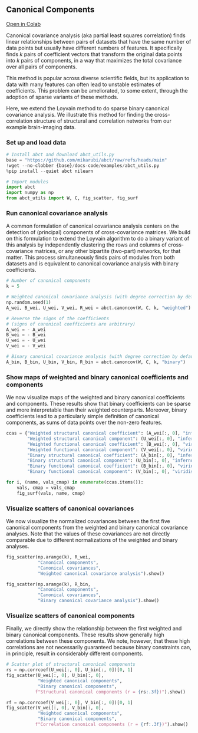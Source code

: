 ## Canonical Components

[Open in Colab](https://colab.research.google.com/github/mikarubi/abct/blob/main/docs-code/examples/3_canoncov.ipynb){.btn .btn-dark .btn-sm}

Canonical covariance analysis (aka partial least squares correlation) finds linear relationships between pairs of datasets that have the same number of data points but usually have different numbers of features. It specifically finds _k_ pairs of coefficient vectors that transform the original data points into _k_ pairs of components, in a way that maximizes the total covariance over all pairs of components.

This method is popular across diverse scientific fields, but its application to data with many features can often lead to unstable estimates of coefficients. This problem can be ameliorated, to some extent, through the adoption of sparse variants of these methods.

Here, we extend the Loyvain method to do sparse binary canonical covariance analysis. We illustrate this method for finding the cross-correlation structure of structural and correlation networks from our example brain-imaging data.

### Set up and load data

```python

# Install abct and download abct_utils.py
base = "https://github.com/mikarubi/abct/raw/refs/heads/main"
!wget --no-clobber {base}/docs-code/examples/abct_utils.py
%pip install --quiet abct nilearn

# Import modules
import abct
import numpy as np
from abct_utils import W, C, fig_scatter, fig_surf

```

### Run canonical covariance analysis

A common formulation of canonical covariance analysis centers on the detection of (principal) components of cross-covariance matrices. We build on this formulation to extend the Loyvain algorithm to do a binary variant of this analysis by independently clustering the rows and columns of cross-covariance matrices, or any other bipartite (two-part) networks, for that matter. This process simultaneously finds pairs of modules from both datasets and is equivalent to canonical covariance analysis with binary coefficients. 

```python

# Number of canonical components
k = 5

# Weighted canonical covariance analysis (with degree correction by default)
np.random.seed(1)
A_wei, B_wei, U_wei, V_wei, R_wei = abct.canoncov(W, C, k, "weighted")

# Reverse the signs of the coefficients
# (signs of canonical coefficients are arbitrary)
A_wei = - A_wei
B_wei = - B_wei
U_wei = - U_wei
V_wei = - V_wei

# Binary canonical covariance analysis (with degree correction by default)
A_bin, B_bin, U_bin, V_bin, R_bin = abct.canoncov(W, C, k, "binary")

```

### Show maps of weighted and binary canonical coefficients and components

We now visualize maps of the weighted and binary canonical coefficients and components. These results show that binary coefficients can be sparse and more interpretable than their weighted counterparts. Moreover, binary coefficients lead to a particularly simple definition of canonical components, as sums of data points over the non-zero features.

```python

ccas = {"Weighted structural canonical coefficient": (A_wei[:, 0], "inferno"),
        "Weighted structural canonical component": (U_wei[:, 0], "inferno"),
        "Weighted functional canonical coefficient": (B_wei[:, 0], "viridis"),
        "Weighted functional canonical component": (V_wei[:, 0], "viridis"),
        "Binary structural canonical coefficient": (A_bin[:, 0], "inferno"),
        "Binary structural canonical component": (U_bin[:, 0], "inferno"),
        "Binary functional canonical coefficient": (B_bin[:, 0], "viridis"),
        "Binary functional canonical component": (V_bin[:, 0], "viridis")}

for i, (name, vals_cmap) in enumerate(ccas.items()):
    vals, cmap = vals_cmap
    fig_surf(vals, name, cmap)

```

### Visualize scatters of canonical covariances

We now visualize the normalized covariances between the first five canonical components from the weighted and binary canonical covariance analyses. Note that the values of these covariances are not directly comparable due to different normalizations of the weighted and binary analyses.

```python

fig_scatter(np.arange(k), R_wei, 
            "Canonical components", 
            "Canonical covariances", 
            "Weighted canonical covariance analysis").show()

fig_scatter(np.arange(k), R_bin, 
            "Canonical components", 
            "Canonical covariances", 
            "Binary canonical covariance analysis").show()

```

### Visualize scatters of canonical components

Finally, we directly show the relationship between the first weighted and binary canonical components. These results show generally high correlations between these components. We note, however, that these high correlations are not necessarily guaranteed because binary constraints can, in principle, result in considerably different components.

```python

# Scatter plot of structural canonical components
rs = np.corrcoef(U_wei[:, 0], U_bin[:, 0])[0, 1]
fig_scatter(U_wei[:, 0], U_bin[:, 0],
            "Weighted canonical components",
            "Binary canonical components",
           f"Structural canonical components (r = {rs:.3f})").show()

rf = np.corrcoef(V_wei[:, 0], V_bin[:, 0])[0, 1]
fig_scatter(V_wei[:, 0], V_bin[:, 0],
            "Weighted canonical components",
            "Binary canonical components",
           f"Correlation canonical components (r = {rf:.3f})").show()

```